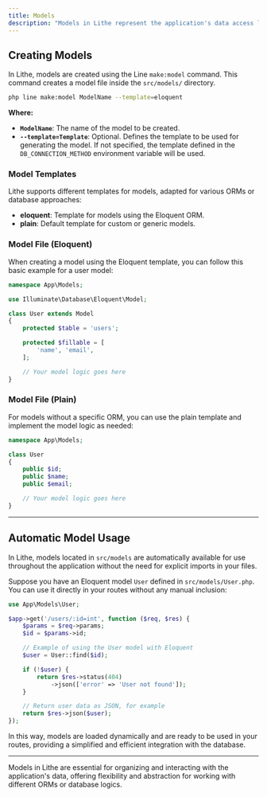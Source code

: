 ```yaml
---
title: Models
description: "Models in Lithe represent the application's data access layer. They encapsulate business logic and interaction with the database, providing an abstraction for querying and manipulating data."
---
```


## Creating Models

In Lithe, models are created using the Line `make:model` command. This command creates a model file inside the `src/models/` directory.

```bash
php line make:model ModelName --template=eloquent
```

**Where:**
- **`ModelName`**: The name of the model to be created.
- **`--template=Template`**: Optional. Defines the template to be used for generating the model. If not specified, the template defined in the `DB_CONNECTION_METHOD` environment variable will be used.

### Model Templates

Lithe supports different templates for models, adapted for various ORMs or database approaches:

- **eloquent**: Template for models using the Eloquent ORM.
- **plain**: Default template for custom or generic models.

### Model File (Eloquent)

When creating a model using the Eloquent template, you can follow this basic example for a user model:

```php
namespace App\Models;

use Illuminate\Database\Eloquent\Model;

class User extends Model
{
    protected $table = 'users';

    protected $fillable = [
        'name', 'email',
    ];

    // Your model logic goes here
}
```

### Model File (Plain)

For models without a specific ORM, you can use the plain template and implement the model logic as needed:

```php
namespace App\Models;

class User
{
    public $id;
    public $name;
    public $email;

    // Your model logic goes here
}
```

---

## Automatic Model Usage

In Lithe, models located in `src/models` are automatically available for use throughout the application without the need for explicit imports in your files.

Suppose you have an Eloquent model `User` defined in `src/models/User.php`. You can use it directly in your routes without any manual inclusion:

```php
use App\Models\User;

$app->get('/users/:id=int', function ($req, $res) {
    $params = $req->params;
    $id = $params->id;

    // Example of using the User model with Eloquent
    $user = User::find($id);

    if (!$user) {
        return $res->status(404)
            ->json(['error' => 'User not found']);
    }

    // Return user data as JSON, for example
    return $res->json($user);
});
```

In this way, models are loaded dynamically and are ready to be used in your routes, providing a simplified and efficient integration with the database.

---

Models in Lithe are essential for organizing and interacting with the application's data, offering flexibility and abstraction for working with different ORMs or database logics.